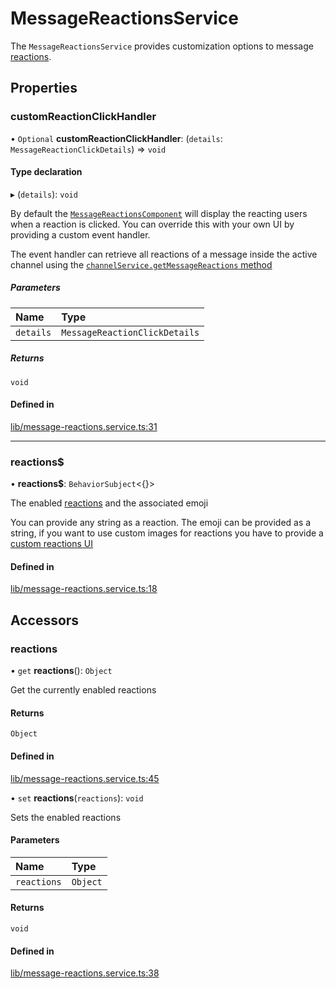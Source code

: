 # MessageReactionsService

The `MessageReactionsService` provides customization options to message [reactions](https://getstream.io/chat/docs/javascript/send_reaction/?language=javascript).

## Properties

### customReactionClickHandler

• `Optional` **customReactionClickHandler**: (`details`: `MessageReactionClickDetails`) => `void`

#### Type declaration

▸ (`details`): `void`

By default the [`MessageReactionsComponent`](../../components/MessageReactionsComponent) will display the reacting users when a reaction is clicked. You can override this with your own UI by providing a custom event handler.

The event handler can retrieve all reactions of a message inside the active channel using the [`channelService.getMessageReactions` method](../../services/ChannelService/#getmessagereactions)

##### Parameters

| Name | Type |
| :------ | :------ |
| `details` | `MessageReactionClickDetails` |

##### Returns

`void`

#### Defined in

[lib/message-reactions.service.ts:31](https://github.com/GetStream/stream-chat-angular/blob/ec43551/projects/stream-chat-angular/src/lib/message-reactions.service.ts#L31)

___

### reactions$

• **reactions$**: `BehaviorSubject`<{}\>

The enabled [reactions](https://getstream.io/chat/docs/javascript/send_reaction/?language=javascript) and the associated emoji

You can provide any string as a reaction. The emoji can be provided as a string, if you want to use custom images for reactions you have to provide a [custom reactions UI](../../services/CustomTemplatesService/#messagereactionstemplate)

#### Defined in

[lib/message-reactions.service.ts:18](https://github.com/GetStream/stream-chat-angular/blob/ec43551/projects/stream-chat-angular/src/lib/message-reactions.service.ts#L18)

## Accessors

### reactions

• `get` **reactions**(): `Object`

Get the currently enabled reactions

#### Returns

`Object`

#### Defined in

[lib/message-reactions.service.ts:45](https://github.com/GetStream/stream-chat-angular/blob/ec43551/projects/stream-chat-angular/src/lib/message-reactions.service.ts#L45)

• `set` **reactions**(`reactions`): `void`

Sets the enabled reactions

#### Parameters

| Name | Type |
| :------ | :------ |
| `reactions` | `Object` |

#### Returns

`void`

#### Defined in

[lib/message-reactions.service.ts:38](https://github.com/GetStream/stream-chat-angular/blob/ec43551/projects/stream-chat-angular/src/lib/message-reactions.service.ts#L38)
